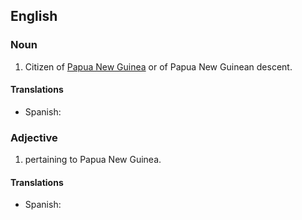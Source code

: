 ==English==

===Noun===
{{en-noun|sg=[[Papua]] [[New]] [[Guinean]]}}

# Citizen of [[Papua New Guinea]] or of Papua New Guinean descent.

====Translations====
{{trans-top|citizen of Papua New Guinea or of Papua New Guinean descent}}
* Spanish: {{t|es|papú}} {{m|f}}
{{trans-mid}}
{{trans-bottom}}

===Adjective===
{{en-adj|-}}

# pertaining to Papua New Guinea.

====Translations====
{{trans-top|pertaining to Papua New Guinea}}
* Spanish: {{t|es|papú}} {{m|f}}
{{trans-mid}}
{{trans-bottom}}